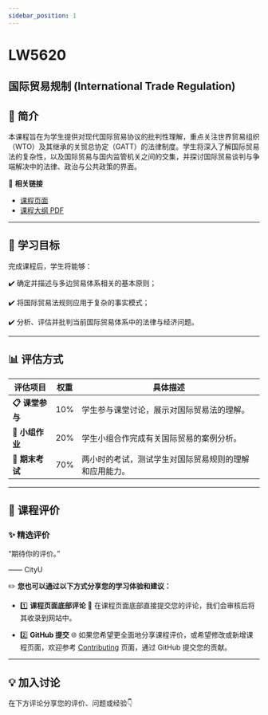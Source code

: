 ```yaml
---
sidebar_position: 1
---
```


# LW5620
## 国际贸易规制 (International Trade Regulation)

## **📘 简介**
本课程旨在为学生提供对现代国际贸易协议的批判性理解，重点关注世界贸易组织（WTO）及其继承的关贸总协定（GATT）的法律制度。学生将深入了解国际贸易法的复杂性，以及国际贸易与国内监管机关之间的交集，并探讨国际贸易谈判与争端解决中的法律、政治与公共政策的界面。

🔗 **相关链接**
- [课程页面](https://www.cityu.edu.hk/catalogue/pg/202425/course/LW5620.htm)
- [课程大纲 PDF](https://www.cityu.edu.hk/catalogue/pg/202425/course/LW5620.pdf)

---

## **🎯 学习目标**

完成课程后，学生将能够：

✔️ 确定并描述与多边贸易体系相关的基本原则；

✔️ 将国际贸易法规则应用于复杂的事实模式；

✔️ 分析、评估并批判当前国际贸易体系中的法律与经济问题。

---

## **📊 评估方式**

| **评估项目**         | **权重** | **具体描述**                                                                                       |
|---------------------|---------|---------------------------------------------------------------------------------------------------|
| **📋 课堂参与**       | 10%     | 学生参与课堂讨论，展示对国际贸易法的理解。                                                         |
| **📂 小组作业**       | 20%     | 学生小组合作完成有关国际贸易的案例分析。                                                           |
| **📂 期末考试**       | 70%     | 两小时的考试，测试学生对国际贸易规则的理解和应用能力。                                               |

---

## **💬 课程评价**

### ✨ **精选评价**
<div className={commentStyles.commentBox}>
    <p className={commentStyles.commentText}>
        “期待你的评价。”
    </p>
    <p className={commentStyles.commentAuthor}>—— CityU</p>
</div>

✏️ **您也可以通过以下方式分享您的学习体验和建议：**

- 1️⃣ **课程页面底部评论**
💬 在课程页面底部直接提交您的评论，我们会审核后将其收录到网站中。

- 2️⃣ **GitHub 提交**
🌐 如果您希望更全面地分享课程评价，或希望修改或新增课程页面，欢迎参考 [Contributing](/contributing) 页面，通过 GitHub 提交您的贡献。

---

## **💡 加入讨论**

在下方评论分享您的评价、问题或经验👇
<Utterances />
